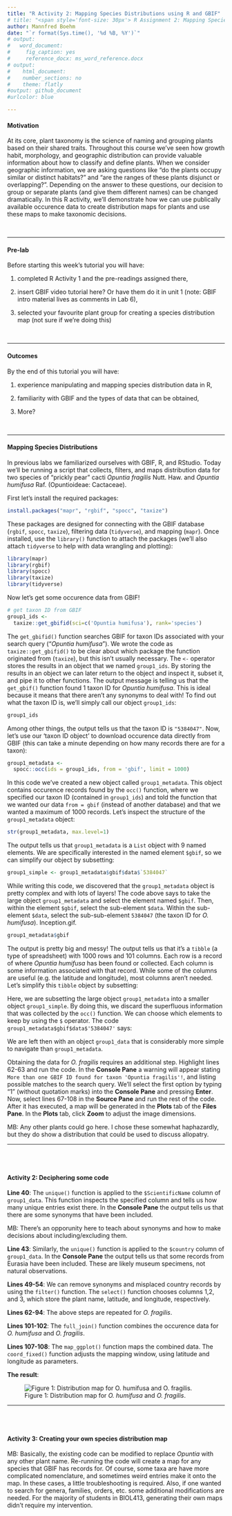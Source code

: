 ```yaml
---
title: "R Activity 2: Mapping Species Distributions using R and GBIF"
# title: "<span style='font-size: 30px'> R Assignment 2: Mapping Species Distributions using R and GBIF </style>"
author: Mannfred Boehm
date: "`r format(Sys.time(), '%d %B, %Y')`"
# output:
#   word_document:
#     fig_caption: yes
#     reference_docx: ms_word_reference.docx
# output:
#    html_document:
#    number_sections: no
#    theme: flatly
#output: github_document
#urlcolor: blue

---
```


#### Motivation

At its core, plant taxonomy is the science of naming and grouping plants based on their shared traits. Throughout this course we've seen how growth habit, morphology, and geographic distribution can provide valuable information about how to classify and define plants. When we consider geographic information, we are asking questions like "do the plants occupy similar or distinct habitats?" and "are the ranges of these plants disjunct or overlapping?". Depending on the answer to these questions, our decision to group or separate plants (and give them different names) can be changed dramatically. In this R activity, we'll demonstrate how we can use publically available occurence data to create distribution maps for plants and use these maps to make taxonomic decisions.  

&nbsp;
&nbsp;

---
 

#### Pre-lab 

Before starting this week's tutorial you will have: 

1. completed R Activity 1 and the pre-readings assigned there, 

2. insert GBIF video tutorial here? Or have them do it in unit 1 (note: GBIF intro material lives as comments in Lab 6),

3. selected your favourite plant group for creating a species distribution map (not sure if we're doing this)

&nbsp;
&nbsp;

---

#### Outcomes

By the end of this tutorial you will have: <br>

1. experience manipulating and mapping species distribution data in R, <br>

2. familiarity with GBIF and the types of data that can be obtained, <br>

3. More?

&nbsp;
&nbsp;

---

#### Mapping Species Distributions

In previous labs we familiarized ourselves with GBIF, R, and RStudio. Today we'll be running a script that collects, filters, and maps distribution data for two species of "prickly pear" cacti _Opuntia fragilis_ Nutt. Haw. and _Opuntia humifusa_ Raf. (Opuntioideae: Cactaceae). 

First let's install the required packages:

```r
install.packages("mapr", "rgbif", "spocc", "taxize")
```

These packages are designed for connecting with the GBIF database (`rgbif`, `spocc`, `taxize`), filtering data (`tidyverse`), and mapping (`mapr`). Once installed, use the `library()` function to attach the packages (we'll also attach `tidyverse` to help with data wrangling and plotting):

```r
library(mapr)
library(rgbif)
library(spocc)
library(taxize)
library(tidyverse)
```

Now let's get some occurence data from GBIF! 

```r
# get taxon ID from GBIF
group1_ids <- 
  taxize::get_gbifid(sci=c('Opuntia humifusa'), rank='species')
```

The `get_gbifid()` function searches GBIF for taxon IDs associated with your search query ("*Opuntia humifusa*"). We wrote the code as `taxize::get_gbifid()` to be clear about which package the function originated from (`taxize`), but this isn't usually necessary. The `<-` operator stores the results in an object that we named `group1_ids`. By storing the results in an object we can later return to the object and inspect it, subset it, and pipe it to other functions. The output message is telling us that the `get_gbif()` function found 1 taxon ID for *Opuntia humifusa*. This is ideal because it means that there aren't any synonyms to deal with! To find out what the taxon ID is, we'll simply call our object `group1_ids`:

```r
group1_ids
```

Among other things, the output tells us that the taxon ID is `"5384047"`. Now, let's use our 'taxon ID object' to download occurence data directly from GBIF (this can take a minute depending on how many records there are for a taxon):

```r
group1_metadata <- 
  spocc::occ(ids = group1_ids, from = 'gbif', limit = 1000)
```

In this code we've created a new object called `group1_metadata`. This object contains occurence records found by the `occ()` function, where we specified our taxon ID (contained in `group1_ids`) and told the function that we wanted our data `from = gbif` (instead of another database) and that we wanted a maximum of 1000 records. Let's inspect the structure of the `group1_metadata` object:

```r
str(group1_metadata, max.level=1)
```

The output tells us that `group1_metadata` is a `List` object with 9 named elements. We are specifically interested in the named element `$gbif`, so we can simplify our object by subsetting:

```r
group1_simple <- group1_metadata$gbif$data$`5384047`
```

While writing this code, we discovered that the `group1_metadata` object is pretty complex and with lots of layers! The code above says to take the large object `group1_metadata` and select the element named `$gbif`. Then, within the element `$gbif`, select the sub-element `$data`. Within the sub-element `$data`, select the sub-sub-element `5384047` (the taxon ID for _O. humifusa_). Inception.gif.



```r
group1_metadata$gbif
```

The output is pretty big and messy! The output tells us that it's a `tibble` (a type of spreadsheet) with 1000 rows and 101 columns. Each row is a record of where _Opuntia humifusa_ has been found or collected. Each column is some information associated with that record. While some of the columns are useful (e.g. the latitude and longitude), most columns aren't needed. Let's simplify this `tibble` object by subsetting:



Here, we are subsetting the large object `group1_metadata` into a smaller object `group1_simple`. By doing this, we discard the superfluous information that was collected by the `occ()` function. We can choose which elements to keep by using the `$` operator. The code `group1_metadata$gbif$data$'5384047'` says: 



We are left then with an object `group1_data` that is considerably more simple to navigate than `group1_metadata`.




Obtaining the data for _O. fragilis_ requires an additional step. Highlight lines 62-63 and run the code. In the **Console Pane** a warning will appear stating `More than one GBIF ID found for taxon 'Opuntia fragilis'!`, and listing possible matches to the search query. We'll select the first option by typing "1" (without quotation marks) into the **Console Pane** and pressing **Enter**. Now, select lines 67-108 in the **Source Pane** and run the rest of the code. 
After it has executed, a map will be generated in the **Plots** tab of the **Files Pane**. In the **Plots** tab, click **Zoom** to adjust the image dimensions. 

MB: Any other plants could go here. I chose these somewhat haphazardly, but they do show a distribution that could be used to discuss allopatry. 

---

<br>
<br>


#### Activity 2: Deciphering some code









**Line 40**: The `unique()` function is applied to the `$ScientificName` column of `group1_data`. This function inspects the specified column and tells us how many unique entries exist there. In the **Console Pane** the output tells us that there are some synonyms that have been included.

MB: There's an opporunity here to teach about synonyms and how to make decisions about including/excluding them. 

**Line 43**: Similarly, the `unique()` function is applied to the `$country` column of `group1_data`. In the **Console Pane** the output tells us that some records from Eurasia have been included. These are likely museum specimens, not natural observations. 

**Lines 49-54**: We can remove synonyms and misplaced country records by using the `filter()` function. The `select()` function chooses columns 1,2, and 3, which store the plant name, latitude, and longitude, respectively.

**Lines 62-94**: The above steps are repeated for _O. fragilis_.

**Lines 101-102**: The `full_join()` function combines the occurence data for _O. humifusa_ and _O. fragilis_. 

**Lines 107-108**: The `map_ggplot()` function maps the combined data. The `coord_fixed()` function adjusts the mapping window, using latitude and longitude as parameters.

**The result**:

![Figure 1: Distribution map for _O. humifusa_ and _O. fragilis_.](opuntia_dist.png)

---

<br>
<br>


#### Activity 3: Creating your own species distribution map

MB: Basically, the existing code can be modified to replace _Opuntia_ with any other plant name. Re-running the code will create a map for any species that GBIF has records for. Of course, some taxa are have more complicated nomenclature, and sometimes weird entries make it onto the map. In these cases, a little troubleshooting is required. Also, if one wanted to search for genera, families, orders, etc. some additional modifications are needed. For the majority of students in BIOL413, generating their own maps didn't require my intervention. 

<br>
<br>



